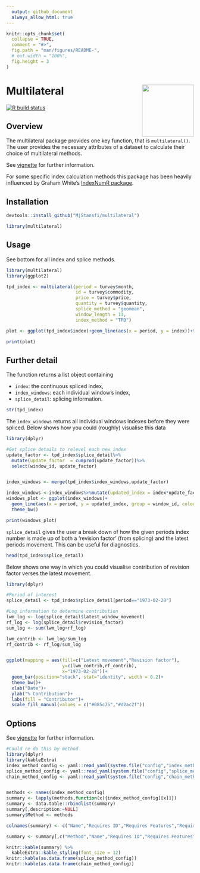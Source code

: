 ```yaml
---
  output: github_document
  always_allow_html: true
---
```



```r
knitr::opts_chunk$set(
  collapse = TRUE,
  comment = "#>",
  fig.path = "man/figures/README-",
  # out.width = "100%",
  fig.height = 3
)
```

# Multilateral <img src='man/figures/logo-v2.png' align="right" height="139" />

  <!-- badges: start -->
  [![R build status](https://github.com/MjStansfi/multilateral/workflows/R-CMD-check/badge.svg)](https://github.com/MjStansfi/multilateral/actions)
  <!-- badges: end -->

## Overview

The multilateral package provides one key function, that is `multilateral()`.
The user provides the necessary attributes of a dataset to calculate their choice of multilateral methods.

See [vignette](https://htmlpreview.github.io/?https://github.com/MjStansfi/multilateral/blob/main/doc/multilateral.html) for further information.

For some specific index calculation methods this package has been heavily influenced by Graham White's [IndexNumR package](https://github.com/grahamjwhite/IndexNumR). 



## Installation

```r
devtools::install_github("MjStansfi/multilateral")

library(multilateral)
```

## Usage

See bottom for all index and splice methods.

```r
library(multilateral)
library(ggplot2)

tpd_index <- multilateral(period = turvey$month,
                          id = turvey$commodity,
                          price = turvey$price,
                          quantity = turvey$quantity,
                          splice_method = "geomean",
                          window_length = 13,
                          index_method = "TPD")

plot <- ggplot(tpd_index$index)+geom_line(aes(x = period, y = index))+theme_bw()

print(plot)

```

## Further detail

The function returns a list object containing 

* `index`: the continuous spliced index,
* `index_windows`: each individual window's index,
* `splice_detail`: splicing information.

```r
str(tpd_index) 
```

The `index_windows` returns all individual windows indexes before they were spliced. Below shows how you could (roughly) visualise this data
```r
library(dplyr)

#Get splice details to relevel each new index
update_factor <- tpd_index$splice_detail%>%
  mutate(update_factor  = cumprod(update_factor))%>%
  select(window_id, update_factor)


index_windows <- merge(tpd_index$index_windows,update_factor)

index_windows <-index_windows%>%mutate(updated_index = index*update_factor)
windows_plot <- ggplot(index_windows)+
  geom_line(aes(x = period, y = updated_index, group = window_id, colour = window_id))+
  theme_bw()

print(windows_plot)
```

`splice_detail` gives the user a break down of how the given periods index number is made up of both a 'revision factor' (from splicing) and the latest periods movement. This can be useful for diagnostics. 
```r
head(tpd_index$splice_detail)
```

Below shows one way in which you could visualise contribution of revision factor verses the latest movement.
```r
library(dplyr)

#Period of interest
splice_detail <- tpd_index$splice_detail[period=="1973-02-28"]

#Log information to determine contribution
lwm_log <- log(splice_detail$latest_window_movement)
rf_log <- log(splice_detail$revision_factor)
sum_log <- sum(lwm_log+rf_log)

lwm_contrib <- lwm_log/sum_log
rf_contrib <- rf_log/sum_log


ggplot(mapping = aes(fill=c("Latest movement","Revision factor"),
                     y=c(lwm_contrib,rf_contrib),
                     x="1973-02-28"))+
  geom_bar(position="stack", stat="identity", width = 0.2)+
  theme_bw()+
  xlab("Date")+
  ylab("% Contribution")+
  labs(fill = "Contributor")+
  scale_fill_manual(values = c("#085c75","#d2ac2f"))


```

## Options

See [vignette](https://htmlpreview.github.io/?https://github.com/MjStansfi/multilateral/blob/main/doc/multilateral.html) for further information.

```r
#Could re do this by method
library(dplyr)
library(kableExtra)
index_method_config <- yaml::read_yaml(system.file("config","index_method_config.yaml", package = "multilateral"))
splice_method_config <- yaml::read_yaml(system.file("config","splice_method_config.yaml", package = "multilateral"))
chain_method_config <- yaml::read_yaml(system.file("config","chain_method_config.yaml", package = "multilateral"))


methods <- names(index_method_config)
summary <- lapply(methods,function(x){index_method_config[[x]]})
summary <- data.table::rbindlist(summary)
summary[,description:=NULL]
summary$Method <- methods

colnames(summary) <- c("Name","Requires ID","Requires Features","Requires Quantity","Requires Weight","Can Restrict to Matched Sample","Method")

summary <- summary[,c("Method","Name","Requires ID","Requires Features","Requires Quantity","Requires Weight","Can Restrict to Matched Sample")]

knitr::kable(summary) %>%
  kableExtra::kable_styling(font_size = 12)
knitr::kable(as.data.frame(splice_method_config)) 
knitr::kable(as.data.frame(chain_method_config)) 
```

